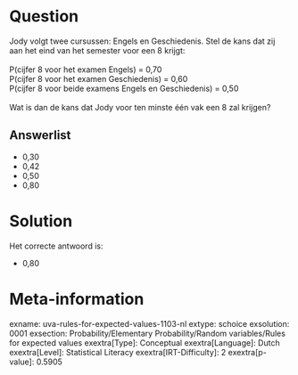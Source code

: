 Question
========

Jody volgt twee cursussen: Engels en Geschiedenis. Stel de kans dat zij
aan het eind van het semester voor een 8 krijgt:\
\
P(cijfer 8 voor het examen Engels) = 0,70\
P(cijfer 8 voor het examen Geschiedenis) = 0,60\
P(cijfer 8 voor beide examens Engels en Geschiedenis) = 0,50\
\
Wat is dan de kans dat Jody voor ten minste één vak een 8 zal krijgen?

Answerlist
----------

* 0,30
* 0,42
* 0,50
* 0,80

Solution
========

Het correcte antwoord is: 

* 0,80

Meta-information
================
exname: uva-rules-for-expected-values-1103-nl
extype: schoice
exsolution: 0001
exsection: Probability/Elementary Probability/Random variables/Rules for expected values
exextra[Type]: Conceptual
exextra[Language]: Dutch
exextra[Level]: Statistical Literacy
exextra[IRT-Difficulty]: 2
exextra[p-value]: 0.5905

